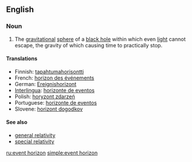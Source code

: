 {{wikipedia}}
==English==

===Noun===
{{en-noun|sg=[[event]] [[horizon]]}}

# {{astronomy}} The [[gravitational]] [[sphere]] of a [[black hole]] within which even [[light]] cannot escape, the gravity of which causing time to practically stop.

====Translations====
*Finnish: [[tapahtumahorisontti]]
*French: [[horizon des événements]] {{m}}
*German: [[Ereignishorizont]] {{m}}
*[[Interlingua]]: [[horizonte de eventos]]
*Polish: [[horyzont zdarzeń]] {{m}}
*Portuguese: [[horizonte de eventos]] {{m}}
*Slovene: [[horizont dogodkov]] {{m}}

====See also====
*[[general relativity]]
*[[special relativity]]

[[ru:event horizon]]
[[simple:event horizon]]